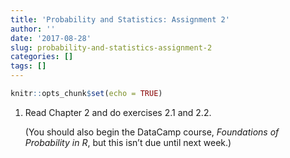 ```yaml
---
title: 'Probability and Statistics: Assignment 2'
author: ''
date: '2017-08-28'
slug: probability-and-statistics-assignment-2
categories: []
tags: []
---
```


```r
knitr::opts_chunk$set(echo = TRUE)
```

1.  Read Chapter 2 and do exercises 2.1 and 2.2. 

    (You should also begin the DataCamp course, *Foundations of Probability in R*, but this isn't due until next week.)